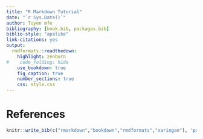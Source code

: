 ```yaml
---
title: "R Markdown Tutorial"
date: "`r Sys.Date()`"
author: Tuyen mfe
bibliography: [book.bib, packages.bib]
biblio-style: "apalike"
link-citations: yes
output:
  rmdformats::readthedown:
    highlight: zenburn
#    code_folding: hide
    use_bookdown: true
    fig_caption: true
    number_sections: true    
    css: style.css
---
```


# References

```r
knitr::write_bib(c("rmarkdown","bookdown","rmdformats","xaringan"), 'packages.bib')
```


